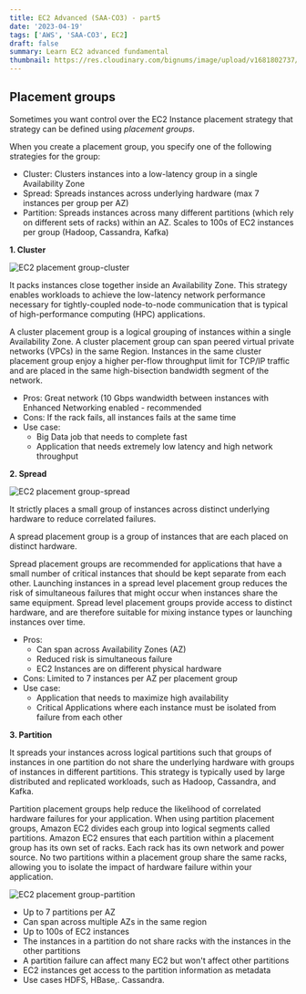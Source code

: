 ```yaml
---
title: EC2 Advanced (SAA-CO3) - part5
date: '2023-04-19'
tags: ['AWS', 'SAA-CO3', EC2]
draft: false
summary: Learn EC2 advanced fundamental
thumbnail: https://res.cloudinary.com/bignums/image/upload/v1681802737/Amazon-EC2_uusetb.webp
---
```


## **Placement groups**

Sometimes you want control over the EC2 Instance placement strategy that strategy can be defined using *placement groups*.

When you create a placement group, you specify one of the following strategies for the group:

- Cluster: Clusters instances into a low-latency group in a single Availability Zone
- Spread: Spreads instances across underlying hardware (max 7 instances per group per AZ)
- Partition: Spreads instances across many different partitions (which rely on different sets of racks) within an AZ. Scales to 100s of EC2 instances per group (Hadoop, Cassandra, Kafka)

**1. Cluster**  

![EC2 placement group-cluster](/static/images/blogs/AWS/cluster.webp)

It packs instances close together inside an Availability Zone. This strategy enables workloads to achieve the low-latency network performance necessary for tightly-coupled node-to-node communication that is typical of high-performance computing (HPC) applications.

A cluster placement group is a logical grouping of instances within a single Availability Zone. A cluster placement group can span peered virtual private networks (VPCs) in the same Region. Instances in the same cluster placement group enjoy a higher per-flow throughput limit for TCP/IP traffic and are placed in the same high-bisection bandwidth segment of the network.

- Pros: Great network (10 Gbps wandwidth between instances with Enhanced Networking enabled - recommended
- Cons: If the rack fails, all instances fails at the same time
- Use case:
    - Big Data job that needs to complete fast
    - Application that needs extremely low latency and high network throughput

**2. Spread**  

![EC2 placement group-spread](/static/images/blogs/AWS/spread.webp)

It strictly places a small group of instances across distinct underlying hardware to reduce correlated failures.

A spread placement group is a group of instances that are each placed on distinct hardware.

Spread placement groups are recommended for applications that have a small number of critical instances that should be kept separate from each other. Launching instances in a spread level placement group reduces the risk of simultaneous failures that might occur when instances share the same equipment. Spread level placement groups provide access to distinct hardware, and are therefore suitable for mixing instance types or launching instances over time.

- Pros: 
    - Can span across Availability Zones (AZ)
    - Reduced risk is simultaneous failure
    - EC2 Instances are on different physical hardware
- Cons: Limited to 7 instances per AZ per placement group
- Use case:
    - Application that needs to maximize high availability
    - Critical Applications where each instance must be isolated from failure from each other

**3. Partition**  

It spreads your instances across logical partitions such that groups of instances in one partition do not share the underlying hardware with groups of instances in different partitions. This strategy is typically used by large distributed and replicated workloads, such as Hadoop, Cassandra, and Kafka.

Partition placement groups help reduce the likelihood of correlated hardware failures for your application. When using partition placement groups, Amazon EC2 divides each group into logical segments called partitions. Amazon EC2 ensures that each partition within a placement group has its own set of racks. Each rack has its own network and power source. No two partitions within a placement group share the same racks, allowing you to isolate the impact of hardware failure within your application.

![EC2 placement group-partition](/static/images/blogs/AWS/partition.webp)

- Up to 7 partitions per AZ
- Can span across multiple AZs in the same region
- Up to 100s of EC2 instances
- The instances in a partition do not share racks with the instances in the other partitions
- A partition failure can affect many
EC2 but won't affect other partitions
- EC2 instances get access to the partition information as metadata
- Use cases HDFS, HBase,. Cassandra.